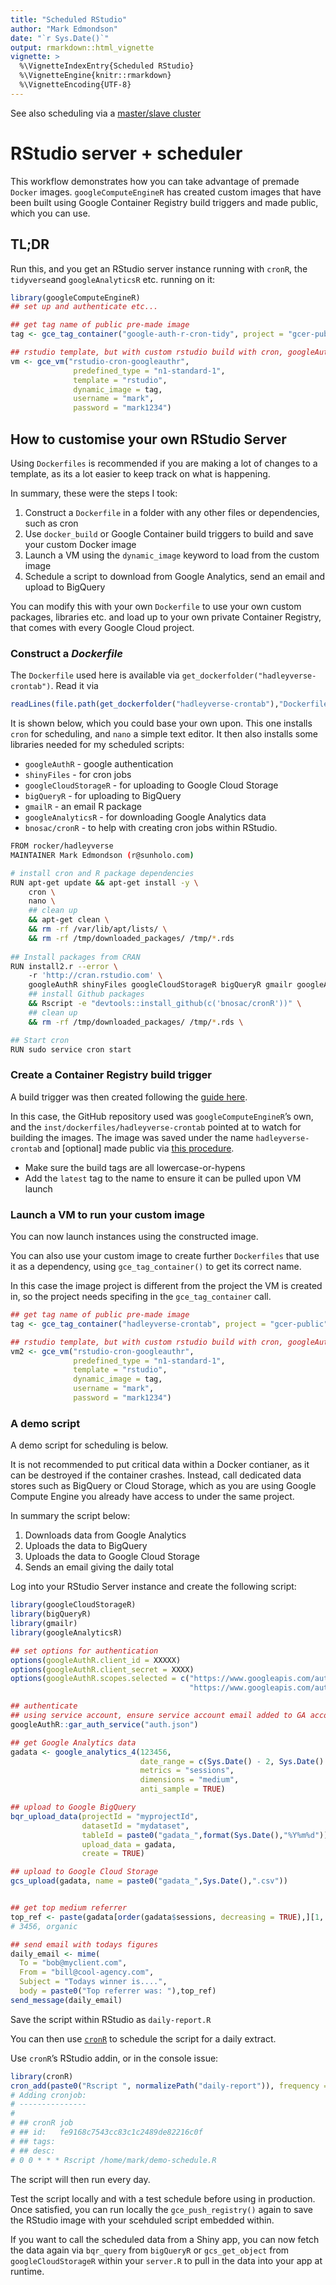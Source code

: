 ```yaml
---
title: "Scheduled RStudio"
author: "Mark Edmondson"
date: "`r Sys.Date()`"
output: rmarkdown::html_vignette
vignette: >
  %\VignetteIndexEntry{Scheduled RStudio}
  %\VignetteEngine{knitr::rmarkdown}
  %\VignetteEncoding{UTF-8}
---
```


See also scheduling via a [master/slave cluster](scheduled-rscripts.html)

# RStudio server + scheduler

This workflow demonstrates how you can take advantage of premade `Docker` images.  `googleComputeEngineR` has created custom images that have been built using Google Container Registry build triggers and made public, which you can use. 

## TL;DR

Run this, and you get an RStudio server instance running with `cronR`, the `tidyverse`and `googleAnalyticsR` etc. running on it:


```r
library(googleComputeEngineR)
## set up and authenticate etc...

## get tag name of public pre-made image
tag <- gce_tag_container("google-auth-r-cron-tidy", project = "gcer-public")

## rstudio template, but with custom rstudio build with cron, googleAuthR etc. 
vm <- gce_vm("rstudio-cron-googleauthr", 
              predefined_type = "n1-standard-1",
              template = "rstudio", 
              dynamic_image = tag, 
              username = "mark", 
              password = "mark1234")
``` 

## How to customise your own RStudio Server

Using `Dockerfiles` is recommended if you are making a lot of changes to a template, as its a lot easier to keep track on what is happening.

In summary, these were the steps I took:

1. Construct a `Dockerfile` in a folder with any other files or dependencies, such as cron
2. Use `docker_build` or Google Container build triggers to build and save your custom Docker image
3. Launch a VM using the `dynamic_image` keyword to load from the custom image
4. Schedule a script to download from Google Analytics, send an email and upload to BigQuery

You can modify this with your own `Dockerfile` to use your own custom packages, libraries etc. and load up to your own private Container Registry, that comes with every Google Cloud project.  

### Construct a *Dockerfile*

The `Dockerfile` used here is available via `get_dockerfolder("hadleyverse-crontab")`.  Read it via

```r
readLines(file.path(get_dockerfolder("hadleyverse-crontab"),"Dockerfile"))
```

It is shown below, which you could base your own upon.  This one installs `cron` for scheduling, and `nano` a simple text editor. It then also installs some libraries needed for my scheduled scripts:

* `googleAuthR` - google authentication
* `shinyFiles` - for cron jobs
* `googleCloudStorageR` - for uploading to Google Cloud Storage
* `bigQueryR` - for uploading to BigQuery
* `gmailR` - an email R package 
* `googleAnalyticsR` - for downloading Google Analytics data
* `bnosac/cronR` - to help with creating cron jobs within RStudio. 


```sh
FROM rocker/hadleyverse
MAINTAINER Mark Edmondson (r@sunholo.com)

# install cron and R package dependencies
RUN apt-get update && apt-get install -y \
    cron \
    nano \
    ## clean up
    && apt-get clean \ 
    && rm -rf /var/lib/apt/lists/ \ 
    && rm -rf /tmp/downloaded_packages/ /tmp/*.rds
    
## Install packages from CRAN
RUN install2.r --error \ 
    -r 'http://cran.rstudio.com' \
    googleAuthR shinyFiles googleCloudStorageR bigQueryR gmailr googleAnalyticsR \
    ## install Github packages
    && Rscript -e "devtools::install_github(c('bnosac/cronR'))" \
    ## clean up
    && rm -rf /tmp/downloaded_packages/ /tmp/*.rds \

## Start cron
RUN sudo service cron start
```

### Create a Container Registry build trigger

A build trigger was then created following the [guide here](https://cloud.google.com/container-builder/docs/concepts/creating-build-triggers).

In this case, the GitHub repository used was `googleComputeEngineR`'s own, and the `inst/dockerfiles/hadleyverse-crontab` pointed at to watch for building the images. The image was saved under the name `hadleyverse-crontab` and [optional] made public via [this procedure](https://cloud.google.com/container-registry/docs/access-control). 

* Make sure the build tags are all lowercase-or-hypens
* Add the `latest` tag to the name to ensure it can be pulled upon VM launch

### Launch a VM to run your custom image

You can now launch instances using the constructed image.  

You can also use your custom image to create further `Dockerfiles` that use it as a dependency, using `gce_tag_container()` to get its correct name. 

In this case the image project is different from the project the VM is created in, so the project needs specifing in the `gce_tag_container` call. 

```r
## get tag name of public pre-made image
tag <- gce_tag_container("hadleyverse-crontab", project = "gcer-public")

## rstudio template, but with custom rstudio build with cron, googleAuthR etc. 
vm2 <- gce_vm("rstudio-cron-googleauthr", 
              predefined_type = "n1-standard-1",
              template = "rstudio", 
              dynamic_image = tag, 
              username = "mark", 
              password = "mark1234")
``` 

### A demo script

A demo script for scheduling is below.  

It is not recommended to put critical data within a Docker contianer, as it can be destroyed if the container crashes.  Instead, call dedicated data stores such as BigQuery or Cloud Storage, which as you are using Google Compute Engine you already have access to under the same project. 

 In summary the script below:
 
 1. Downloads data from Google Analytics
 2. Uploads the data to BigQuery
 3. Uploads the data to Google Cloud Storage
 3. Sends an email giving the daily total
 
Log into your RStudio Server instance and create the following script:

```r
library(googleCloudStorageR)
library(bigQueryR)
library(gmailr)
library(googleAnalyticsR)

## set options for authentication
options(googleAuthR.client_id = XXXXX)
options(googleAuthR.client_secret = XXXX)
options(googleAuthR.scopes.selected = c("https://www.googleapis.com/auth/cloud-platform",
                                        "https://www.googleapis.com/auth/analytics.readonly"))

## authenticate
## using service account, ensure service account email added to GA account, BigQuery user permissions set, etc.
googleAuthR::gar_auth_service("auth.json")

## get Google Analytics data
gadata <- google_analytics_4(123456, 
                             date_range = c(Sys.Date() - 2, Sys.Date() - 1),
                             metrics = "sessions",
                             dimensions = "medium",
                             anti_sample = TRUE)

## upload to Google BigQuery
bqr_upload_data(projectId = "myprojectId", 
                datasetId = "mydataset",
                tableId = paste0("gadata_",format(Sys.Date(),"%Y%m%d")),
                upload_data = gadata,
                create = TRUE)

## upload to Google Cloud Storage
gcs_upload(gadata, name = paste0("gadata_",Sys.Date(),".csv"))


## get top medium referrer
top_ref <- paste(gadata[order(gadata$sessions, decreasing = TRUE),][1, ], collapse = ",")
# 3456, organic

## send email with todays figures
daily_email <- mime(
  To = "bob@myclient.com",
  From = "bill@cool-agency.com",
  Subject = "Todays winner is....",
  body = paste0("Top referrer was: "),top_ref)
send_message(daily_email)
```

Save the script within RStudio as `daily-report.R`

You can then use [`cronR`](https://github.com/bnosac/cronR) to schedule the script for a daily extract.  

Use `cronR`'s RStudio addin, or in the console issue:

```r
library(cronR)
cron_add(paste0("Rscript ", normalizePath("daily-report")), frequency = "daily")
# Adding cronjob:
# ---------------
#
# ## cronR job
# ## id:   fe9168c7543cc83c1c2489de82216c0f
# ## tags: 
# ## desc: 
# 0 0 * * * Rscript /home/mark/demo-schedule.R
```

The script will then run every day.  

Test the script locally and with a test schedule before using in production.  Once satisfied, you can run locally the `gce_push_registry()` again to save the RStudio image with your scehduled script embedded within. 

If you want to call the scheduled data from a Shiny app, you can now fetch the data again via `bqr_query` from `bigQueryR` or `gcs_get_object` from `googleCloudStorageR` within your `server.R` to pull in the data into your app at runtime. 
